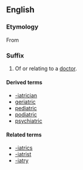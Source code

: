 ==English==

===Etymology===
From {{AGr.}} {{term|sc=polytonic|ιατρός|tr=iatros||doctor}}

===Suffix===
{{infl|en|suffix|cat=suffixes}}

# Of or relating to a [[doctor]].

====Derived terms====
*[[-iatrician]]
*[[geriatric]]
*[[pediatric]]
*[[podiatric]]
*[[psychiatric]]

====Related terms====
*[[-iatrics]]
*[[-iatrist]]
*[[-iatry]]